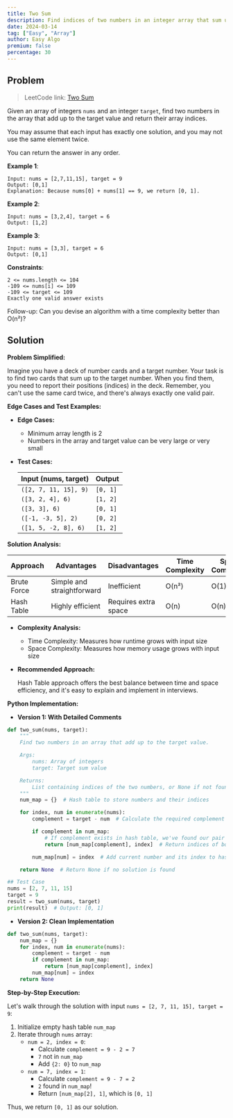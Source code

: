 ```yaml
---
title: Two Sum
description: Find indices of two numbers in an integer array that sum up to a target value, with optimized time complexity.
date: 2024-03-14
tag: ["Easy", "Array"]
author: Easy Algo
premium: false
percentage: 30
---
```


## Problem

> LeetCode link: [Two Sum](https://leetcode.com/problems/two-sum/)

Given an array of integers `nums` and an integer `target`, find two numbers in the array that add up to the target value and return their array indices.

You may assume that each input has exactly one solution, and you may not use the same element twice.

You can return the answer in any order.

**Example 1**:

```
Input: nums = [2,7,11,15], target = 9
Output: [0,1]
Explanation: Because nums[0] + nums[1] == 9, we return [0, 1].
```

**Example 2**:
```
Input: nums = [3,2,4], target = 6
Output: [1,2]
```

**Example 3**:
```
Input: nums = [3,3], target = 6
Output: [0,1]
```

**Constraints**:
```
2 <= nums.length <= 104
-109 <= nums[i] <= 109
-109 <= target <= 109
Exactly one valid answer exists
```

Follow-up: Can you devise an algorithm with a time complexity better than O(n²)?

## Solution

**Problem Simplified:**

Imagine you have a deck of number cards and a target number. Your task is to find two cards that sum up to the target number. When you find them, you need to report their positions (indices) in the deck. Remember, you can't use the same card twice, and there's always exactly one valid pair.

**Edge Cases and Test Examples:**

*   **Edge Cases:**
    *   Minimum array length is 2
    *   Numbers in the array and target value can be very large or very small

*   **Test Cases:**

    | Input (nums, target) | Output |
    |---|---|
    | `([2, 7, 11, 15], 9)` | `[0, 1]` |
    | `([3, 2, 4], 6)` | `[1, 2]` |
    | `([3, 3], 6)` | `[0, 1]` |
    | `([-1, -3, 5], 2)` | `[0, 2]` |
    | `([1, 5, -2, 8], 6)` | `[1, 2]` |

**Solution Analysis:**

| Approach | Advantages | Disadvantages | Time Complexity | Space Complexity |
|---|---|---|---|---|
| Brute Force | Simple and straightforward | Inefficient | O(n²) | O(1) |
| Hash Table | Highly efficient | Requires extra space | O(n) | O(n) |

*   **Complexity Analysis:**
    *   Time Complexity: Measures how runtime grows with input size
    *   Space Complexity: Measures how memory usage grows with input size

*   **Recommended Approach:**

    Hash Table approach offers the best balance between time and space efficiency, and it's easy to explain and implement in interviews.

**Python Implementation:**

*   **Version 1: With Detailed Comments**

```python
def two_sum(nums, target):
    """
    Find two numbers in an array that add up to the target value.

    Args:
        nums: Array of integers
        target: Target sum value

    Returns:
        List containing indices of the two numbers, or None if not found
    """
    num_map = {}  # Hash table to store numbers and their indices

    for index, num in enumerate(nums):
        complement = target - num  # Calculate the required complement

        if complement in num_map:
            # If complement exists in hash table, we've found our pair
            return [num_map[complement], index]  # Return indices of both numbers

        num_map[num] = index  # Add current number and its index to hash table

    return None  # Return None if no solution is found

## Test Case
nums = [2, 7, 11, 15]
target = 9
result = two_sum(nums, target)
print(result)  # Output: [0, 1]
```

*   **Version 2: Clean Implementation**

```python
def two_sum(nums, target):
    num_map = {}
    for index, num in enumerate(nums):
        complement = target - num
        if complement in num_map:
            return [num_map[complement], index]
        num_map[num] = index
    return None
```

**Step-by-Step Execution:**

Let's walk through the solution with input `nums = [2, 7, 11, 15], target = 9`:

1.  Initialize empty hash table `num_map`
2.  Iterate through `nums` array:
    *   `num = 2, index = 0`:
        *   Calculate `complement = 9 - 2 = 7`
        *   `7` not in `num_map`
        *   Add `{2: 0}` to `num_map`
    *   `num = 7, index = 1`:
        *   Calculate `complement = 9 - 7 = 2`
        *   `2` found in `num_map`!
        *   Return `[num_map[2], 1]`, which is `[0, 1]`

Thus, we return `[0, 1]` as our solution.